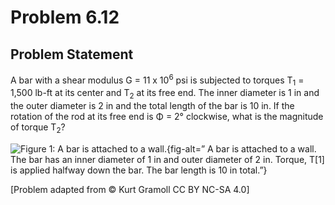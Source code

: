# Problem 6.12 {.unnumbered}

## Problem Statement

A bar with a shear modulus G = 11 x 10<sup>6</sup> psi is subjected to torques T<sub>1</sub> = 1,500 lb-ft at its center and T<sub>2</sub> at its free end. The inner diameter is 1 in and the outer diameter is 2 in and the total length of the bar is 10 in. If the rotation of the rod at its free end is Φ =  2° clockwise, what is the magnitude of torque T<sub>2</sub>?


![Figure 1: A bar is attached to a wall.](images/268.png){fig-alt=" A bar is attached to a wall. The bar has an inner diameter of 1 in and outer diameter of 2 in. Torque, T[1] is applied halfway down the bar. The bar length is 10 in total."}

\[Problem adapted from © Kurt Gramoll CC BY NC-SA 4.0\]